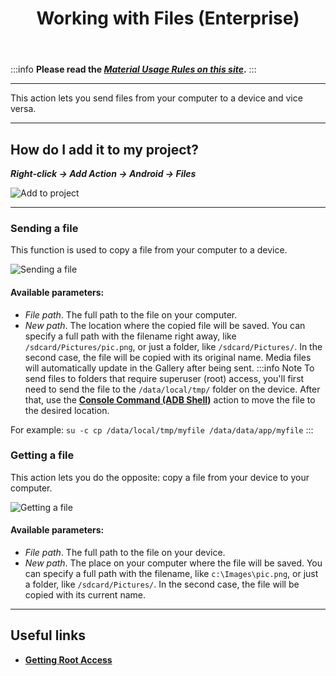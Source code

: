 ﻿---
sidebar_position: 5
title: Working with Files (Enterprise)
description: Sending files from your computer to a real device.
---

:::info **Please read the [*Material Usage Rules on this site*](../../Disclaimer).**
:::
_______________________________________________
This action lets you send files from your computer to a device and vice versa.
_______________________________________________
## How do I add it to my project?
***Right-click → Add Action → Android → Files***

![Add to project](../assets/Files/Files_pic1.png)
_______________________________________________
### Sending a file
This function is used to copy a file from your computer to a device.

![Sending a file](../assets/Files/Files_pic2.png)

#### Available parameters:
- *File path*. The full path to the file on your computer.
- *New path*. The location where the copied file will be saved.
You can specify a full path with the filename right away, like `/sdcard/Pictures/pic.png`, or just a folder, like `/sdcard/Pictures/`. In the second case, the file will be copied with its original name. Media files will automatically update in the Gallery after being sent.
:::info Note
To send files to folders that require superuser (root) access, you'll first need to send the file to the `/data/local/tmp/` folder on the device. After that, use the [**Console Command (ADB Shell)**](./Utilities_Ent#console-command-adb-shell) action to move the file to the desired location.

For example:  `su -c cp /data/local/tmp/myfile /data/data/app/myfile`
:::

### Getting a file
This action lets you do the opposite: copy a file from your device to your computer.

![Getting a file](../assets/Files/Files_pic3.png)

#### Available parameters:
- *File path*. The full path to the file on your device.
- *New path*. The place on your computer where the file will be saved.
You can specify a full path with the filename, like `c:\Images\pic.png`, or just a folder, like `/sdcard/Pictures/`. In the second case, the file will be copied with its current name.
_______________________________________________
## Useful links
- [**Getting Root Access**](../../Enterprise/Root)